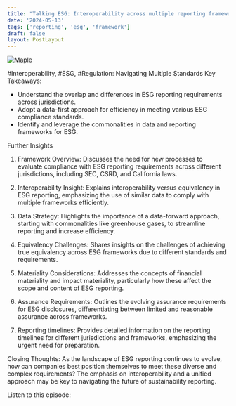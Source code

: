 ```yaml
---
title: "Talking ESG: Interoperability across multiple reporting frameworks"
date: '2024-05-13'
tags: ['reporting', 'esg', 'framework']
draft: false
layout: PostLayout
---
```


<div className="flex justify-center">
<div className="my-1 w-full px-2 xl:my-1 xl:w-1/2 xl:px-2">
    <img src="https://willpolesa.pythonanywhere.com/static/podcast_thumbnails/recodweGhFhUhrBWDpodcast_thumbnail.png" alt="Maple" className="mx-auto h-58 w-auto" />
</div>
</div>

#Interoperability, #ESG, #Regulation: Navigating Multiple Standards
Key Takeaways:
- Understand the overlap and differences in ESG reporting requirements across jurisdictions.
- Adopt a data-first approach for efficiency in meeting various ESG compliance standards.
- Identify and leverage the commonalities in data and reporting frameworks for ESG.

Further Insights
1. Framework Overview:
Discusses the need for new processes to evaluate compliance with ESG reporting requirements across different jurisdictions, including SEC, CSRD, and California laws.

2. Interoperability Insight:
Explains interoperability versus equivalency in ESG reporting, emphasizing the use of similar data to comply with multiple frameworks efficiently.

3. Data Strategy:
Highlights the importance of a data-forward approach, starting with commonalities like greenhouse gases, to streamline reporting and increase efficiency.

4. Equivalency Challenges:
Shares insights on the challenges of achieving true equivalency across ESG frameworks due to different standards and requirements.

5. Materiality Considerations:
Addresses the concepts of financial materiality and impact materiality, particularly how these affect the scope and content of ESG reporting.

6. Assurance Requirements:
Outlines the evolving assurance requirements for ESG disclosures, differentiating between limited and reasonable assurance across frameworks.

7. Reporting timelines:
Provides detailed information on the reporting timelines for different jurisdictions and frameworks, emphasizing the urgent need for preparation.

Closing Thoughts:
As the landscape of ESG reporting continues to evolve, how can companies best position themselves to meet these diverse and complex requirements? The emphasis on interoperability and a unified approach may be key to navigating the future of sustainability reporting.

Listen to this episode:

